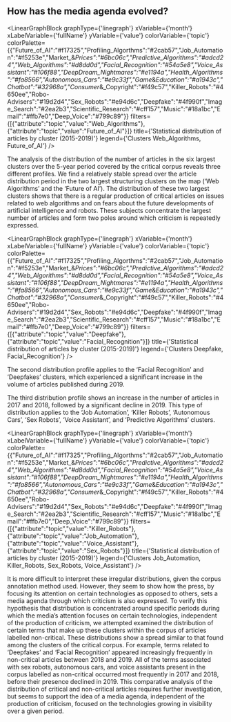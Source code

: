 
## How has the media agenda evolved?

<LinearGraphBlock 
  graphType={'linegraph'} 
  xVariable={'month'} 
  xLabelVariable={'fullName'} 
  yVariable={'value'} 
  colorVariable={'topic'} 
  colorPalette={{"Future_of_AI":"#f17325","Profiling_Algorthms":"#2cab57","Job_Automation":"#f5253e","Market_&_Prices":"#6bc06c","Predictive_Algorithms":"#adcd24","Web_Algorithms":"#d8dd0d","Facial_Recognition":"#54a5e8","Voice_Assistant":"#106f88","DeepDream_Nightmares":"#e1194a","Health_Algorithms":"#fa8566","Autonomous_Cars":"#e9c33f","Game_&_Education":"#a1943c","Chatbot":"#32968a","Consumer_&_Copyright":"#f49c57","Killer_Robots":"#4650ee","Robo-Advisers":"#19d2d4","Sex_Robots":"#e94d6c","Deepfake":"#4f990f","Image_Search":"#2ea2b3","Scientific_Research":"#cff157","Music":"#18a1bc","Email":"#ffb7e0","Deep_Voice":"#799c89"}} 
  filters={[{"attribute":"topic","value":"Web_Algorithms"},{"attribute":"topic","value":"Future_of_AI"}]} 
  title={'Statistical distribution of articles by cluster (2015-2019)'} 
  legend={'Clusters Web_Algorithms, Future_of_AI'}
/>

The analysis of the distribution of the number of articles in the six largest clusters over the 5-year period covered by the critical corpus reveals three different profiles. We find a relatively stable spread over the article distribution period in the two largest structuring clusters on the map (‘Web Algorithms’ and the ‘Future of AI’). The distribution of these two largest clusters shows that there is a regular production of critical articles on issues related to web algorithms and on fears about the future developments of artificial intelligence and robots. These subjects concentrate the largest number of articles and form two poles around which criticism is repeatedly expressed. 

<LinearGraphBlock 
  graphType={'linegraph'} 
  xVariable={'month'} 
  xLabelVariable={'fullName'} 
  yVariable={'value'} 
  colorVariable={'topic'} 
  colorPalette={{"Future_of_AI":"#f17325","Profiling_Algorthms":"#2cab57","Job_Automation":"#f5253e","Market_&_Prices":"#6bc06c","Predictive_Algorithms":"#adcd24","Web_Algorithms":"#d8dd0d","Facial_Recognition":"#54a5e8","Voice_Assistant":"#106f88","DeepDream_Nightmares":"#e1194a","Health_Algorithms":"#fa8566","Autonomous_Cars":"#e9c33f","Game_&_Education":"#a1943c","Chatbot":"#32968a","Consumer_&_Copyright":"#f49c57","Killer_Robots":"#4650ee","Robo-Advisers":"#19d2d4","Sex_Robots":"#e94d6c","Deepfake":"#4f990f","Image_Search":"#2ea2b3","Scientific_Research":"#cff157","Music":"#18a1bc","Email":"#ffb7e0","Deep_Voice":"#799c89"}} 
  filters={[{"attribute":"topic","value":"Deepfake"},{"attribute":"topic","value":"Facial_Recognition"}]} 
  title={'Statistical distribution of articles by cluster (2015-2019)'} 
  legend={'Clusters Deepfake, Facial_Recognition'}
/>

The second distribution profile applies to the ‘Facial Recognition’ and ‘Deepfakes’ clusters, which experienced a significant increase in the volume of articles published during 2019.

The third distribution profile shows an increase in the number of articles in 2017 and 2018, followed by a significant decline in 2019. This type of distribution applies to the ‘Job Automation’, ‘Killer Robots’, ‘Autonomous Cars’, ‘Sex Robots’, ‘Voice Assistant’, and ‘Predictive Algorithms’ clusters.

<LinearGraphBlock 
  graphType={'linegraph'} 
  xVariable={'month'} 
  xLabelVariable={'fullName'} 
  yVariable={'value'} 
  colorVariable={'topic'} 
  colorPalette={{"Future_of_AI":"#f17325","Profiling_Algorthms":"#2cab57","Job_Automation":"#f5253e","Market_&_Prices":"#6bc06c","Predictive_Algorithms":"#adcd24","Web_Algorithms":"#d8dd0d","Facial_Recognition":"#54a5e8","Voice_Assistant":"#106f88","DeepDream_Nightmares":"#e1194a","Health_Algorithms":"#fa8566","Autonomous_Cars":"#e9c33f","Game_&_Education":"#a1943c","Chatbot":"#32968a","Consumer_&_Copyright":"#f49c57","Killer_Robots":"#4650ee","Robo-Advisers":"#19d2d4","Sex_Robots":"#e94d6c","Deepfake":"#4f990f","Image_Search":"#2ea2b3","Scientific_Research":"#cff157","Music":"#18a1bc","Email":"#ffb7e0","Deep_Voice":"#799c89"}} 
  filters={[{"attribute":"topic","value":"Killer_Robots"},{"attribute":"topic","value":"Job_Automation"},{"attribute":"topic","value":"Voice_Assistant"},{"attribute":"topic","value":"Sex_Robots"}]} 
  title={'Statistical distribution of articles by cluster (2015-2019)'} 
  legend={'Clusters Job_Automation, Killer_Robots, Sex_Robots, Voice_Assistant'}
/>

It is more difficult to interpret these irregular distributions, given the corpus annotation method used. However, they seem to show how the press, by focusing its attention on certain technologies as opposed to others, sets a media agenda through which criticism is also expressed. To verify this hypothesis that distribution is concentrated around specific periods during which the media’s attention focuses on certain technologies, independent of the production of criticism, we attempted examined the distribution of certain terms that make up these clusters within the corpus of articles labelled non-critical. These distributions show a spread similar to that found among the clusters of the critical corpus. For example, terms related to ‘Deepfakes’ and ‘Facial Recognition’ appeared increasingly frequently in non-critical articles between 2018 and 2019. All of the terms associated with sex robots, autonomous cars, and voice assistants present in the corpus labelled as non-critical occurred most frequently in 2017 and 2018, before their presence declined in 2019. This comparative analysis of the distribution of critical and non-critical articles requires further investigation, but seems to support the idea of a media agenda, independent of the production of criticism, focused on the technologies growing in visibility over a given period.

